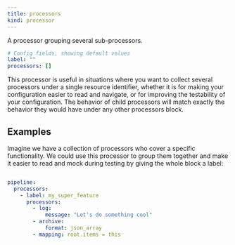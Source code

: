 ```yaml
---
title: processors
kind: processor
---
```


A processor grouping several sub-processors.

```yml
# Config fields, showing default values
label: ""
processors: []
```

This processor is useful in situations where you want to collect several processors under a single resource identifier, whether it is for making your configuration easier to read and navigate, or for improving the testability of your configuration. The behavior of child processors will match exactly the behavior they would have under any other processors block.

## Examples

<Tabs>
<TabItem label="Grouped Processing">
Imagine we have a collection of processors who cover a specific functionality. We could use this processor to group them together and make it easier to read and mock during testing by giving the whole block a label:

```yaml

pipeline:
  processors:
    - label: my_super_feature
      processors:
        - log:
            message: "Let's do something cool"
        - archive:
            format: json_array
        - mapping: root.items = this

```

</TabItem>
</Tabs>


